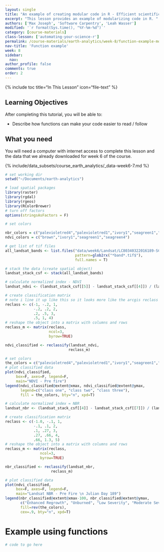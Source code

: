 ```yaml
---
layout: single
title: "An example of creating modular code in R - Efficient scientific programming"
excerpt: "This lesson provides an example of modularizing code in R. "
authors: ['Max Joseph', 'Software Carpentry', 'Leah Wasser']
modified: '`r format(Sys.time(), "%Y-%m-%d")`'
category: [course-materials]
class-lesson: ['automating-your-science-r']
permalink: /course-materials/earth-analytics/week-8/function-example-modular-code-r/
nav-title: 'Function example'
week: 8
sidebar:
  nav:
author_profile: false
comments: true
order: 2
---
```



{% include toc title="In This Lesson" icon="file-text" %}

<div class='notice--success' markdown="1">

## <i class="fa fa-graduation-cap" aria-hidden="true"></i> Learning Objectives

After completing this tutorial, you will be able to:

* Describe how functions can make your code easier to read / follow

## <i class="fa fa-check-square-o fa-2" aria-hidden="true"></i> What you need

You will need a computer with internet access to complete this lesson and the
data that we already downloaded for week 6 of the course.

{% include/data_subsets/course_earth_analytics/_data-week6-7.md %}
</div>


```r

# set working dir
setwd("~/Documents/earth-analytics")

# load spatial packages
library(raster)
library(rgdal)
library(rgeos)
library(RColorBrewer)
# turn off factors
options(stringsAsFactors = F)

# set colors

nbr_colors = c("palevioletred4","palevioletred1","ivory1","seagreen1","seagreen4")
ndvi_colors = c("brown","ivory1","seagreen1","seagreen4")

# get list of tif files
all_landsat_bands <- list.files("data/week6/Landsat/LC80340322016189-SC20170128091153/crop",
                                pattern=glob2rx("*band*.tif$"),
                                full.names = T)

# stack the data (create spatial object)
landsat_stack_csf <- stack(all_landsat_bands)

# calculate normalized index - NDVI
landsat_ndvi <- (landsat_stack_csf[[5]] - landsat_stack_csf[[4]]) / (landsat_stack_csf[[5]] + landsat_stack_csf[[4]])

# create classification matrix
# note i line it up like this so it looks more like the arcgis reclass table!
reclass <- c(-1, -.2, 1,
             -.2, .2, 2,
             .2, .5, 3,
             .5, 1, 4)
# reshape the object into a matrix with columns and rows
reclass_m <- matrix(reclass,
                    ncol=3,
                    byrow=TRUE)

ndvi_classified <- reclassify(landsat_ndvi,
                             reclass_m)

# set colors
the_colors = c("palevioletred4","palevioletred1","ivory1","seagreen1","seagreen4")
# plot classified data
plot(ndvi_classified,
     box=F, axes=F, legend=F,
     main="NDVI - Pre fire")
legend(ndvi_classified@extent@xmax, ndvi_classified@extent@ymax,
       legend=c("class one", "class two", "class three"),
       fill = the_colors, bty="n", xpd=T)

```


```r
# calculate normalized index = NBR
landsat_nbr <- (landsat_stack_csf[[4]] - landsat_stack_csf[[7]]) / (landsat_stack_csf[[4]] + landsat_stack_csf[[7]])

# create classification matrix
reclass <- c(-1.0, -.1, 1,
             -.1, .1, 2,
             .1, .27, 3,
             .27, .66, 4,
             .66, 1.3, 5)
# reshape the object into a matrix with columns and rows
reclass_m <- matrix(reclass,
                ncol=3,
                byrow=TRUE)

nbr_classified <- reclassify(landsat_nbr,
                     reclass_m)

# plot classified data
plot(ndvi_classified,
     box=F, axes=F, legend=F,
     main="Landsat NBR - Pre Fire \n Julian Day 189")
legend(nbr_classified@extent@xmax-100, nbr_classified@extent@ymax,
       c("Enhanced Regrowth", "Unburned", "Low Severity", "Moderate Severity", "High Severity"),
       fill=rev(the_colors),
       cex=.9, bty="n", xpd=T)
```


# Example using functions

```r
# code to go here
```
